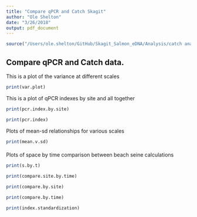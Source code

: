 ```yaml
---
title: "Compare qPCR and Catch Skagit"
author: "Ole Shelton"
date: "3/26/2018"
output: pdf_document
---
```


```r
source("/Users/ole.shelton/GitHub/Skagit_Salmon_eDNA/Analysis/catch analysis/Merge catch and qPCR data.R")
```
## Compare qPCR and Catch data.

This is a plot of the variance at different scales
```r
print(var.plot)
```

This is a plot of qPCR indexes by site and all together
```r
print(pcr.index.by.site)
```
```r
print(pcr.index)
```


Plots of mean-sd relationships for various scales
```r
print(mean.v.sd)
```

#### 
Plots of space by time comparison between beach seine calculations
```r
print(s.by.t)
```
```r
print(compare.site.by.time)
```

```r
print(compare.by.site)
```

```r
print(compare.by.time)
```

```r
print(index.standardization)
```

